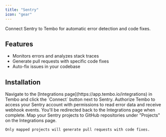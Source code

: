 ```yaml
---
title: "Sentry"
icon: "gear"
---
```


Connect Sentry to Tembo for automatic error detection and code fixes.

## Features

- Monitors errors and analyzes stack traces
- Generate pull requests with specific code fixes
- Auto-fix issues in your codebase

## Installation

<Steps>
  <Step title="Connect">
    Navigate to the [Integrations page](https://app.tembo.io/integrations) in Tembo and click the `Connect` button next to Sentry.
  </Step>
  <Step title="Authorize">
    Authorize Tembo to access your Sentry account with permissions to read error data and receive webhook events. You'll be redirected back to the Integrations page when complete.
  </Step>
  <Step title="Map Projects">
    Map your Sentry projects to GitHub repositories under "Projects" on the Integrations page.
    
    Only mapped projects will generate pull requests with code fixes.
  </Step>
</Steps>
